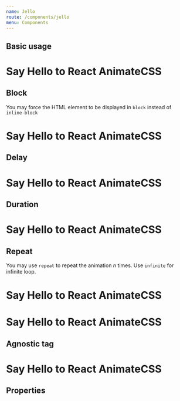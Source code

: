```yaml
---
name: Jello
route: /components/jello
menu: Components
---
```



## Basic usage

<Playground>
  <h1>Say Hello to React
    <Jello animate={true}>
      AnimateCSS
    </Jello>  
  </h1>
</Playground>

## Block

You may force the HTML element to be displayed in `block` instead of `inline-block`

<Playground>
  <h1>Say Hello to React
    <Jello animate={true} block>
      AnimateCSS
    </Jello>  
  </h1>
</Playground>

## Delay

<Playground>
  <h1>Say Hello to React
    <Jello animate={true} delay="5s">
      AnimateCSS
    </Jello>  
  </h1>
</Playground>

## Duration

<Playground>
  <h1>Say Hello to React
    <Jello animate={true} duration="5s">
      AnimateCSS
    </Jello>  
  </h1>
</Playground>

## Repeat

You may use `repeat` to repeat the animation _n_ times. Use `infinite` for infinite loop.

<Playground>
  <h1>Say Hello to React
    <Jello animate={true} repeat="3">
      AnimateCSS
    </Jello>  
  </h1>
</Playground>

<Playground>
  <h1>Say Hello to React
    <Jello animate={true} repeat="infinite">
      AnimateCSS
    </Jello>  
  </h1>
</Playground>

## Agnostic tag

<Playground>
  <h1>Say Hello to React
    <Jello animate={true} as="em">
      AnimateCSS
    </Jello>  
  </h1>
</Playground>

## Properties

<Props of={Jello} />